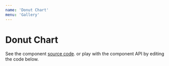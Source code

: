 ```yaml
---
name: 'Donut Chart'
menu: 'Gallery'
---
```


# Donut Chart

See the component [source code](https://github.com/kristw/encodable/tree/master/packages/docs/src/components/DonutChart).
or play with the component API by editing the code below.


<Playground>
  <Frame width={360} height={270} background="#556270">
    <DonutChart width={360} height={270}
      encoding={{
        color: {
          type: 'nominal',
          field: 'id',
          scale: {
            type: 'ordinal',
            range: ['#4ECDC4', '#C7F464', '#FF6B6B', '#C44D58'],
          }
        },
        pattern: { value: 'lines' },
        size: { type: 'quantitative', field: 'value' },
        label: { type: 'nominal', field: 'id' },
      }}
      data={[
        {
          "id": "python",
          "value": 376,
        },
        {
          "id": "javascript",
          "value": 392,
        },
        {
          "id": "ruby",
          "value": 331,
        },
        {
          "id": "scala",
          "value": 184,
        }
      ]}
    />
  </Frame>
</Playground>
